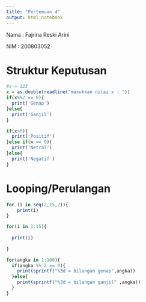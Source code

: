 ---
title: "Pertemuan 4"
output: html_notebook
---

Nama : Fajrina Reski Arini

NIM : 200803052

# Struktur Keputusan

```{r}
#x = 123
x = as.double(readline("masukkan nilai x : "))
if(x%%2 == 0){
  print('Genap')
}else{
  print('Ganjil')
}

if(x>0){
  print('Positif')
}else if(x == 0){
  print('Netral')
}else{
  print('Negatif')
}
```
# Looping/Perulangan
```{r}
for (i in seq(2,15,2)){
    print(i)  
}

for(i in 1:15){
  
  print(i)
  
}
```
```{r}
for(angka in 1:100){
  if(angka %% 2 == 0){
    print(sprintf("%3d = bilangan genap",angka))
  }else{
    print(sprintf("%3d = bilangan ganjil" ,angka))
  }
}
```

